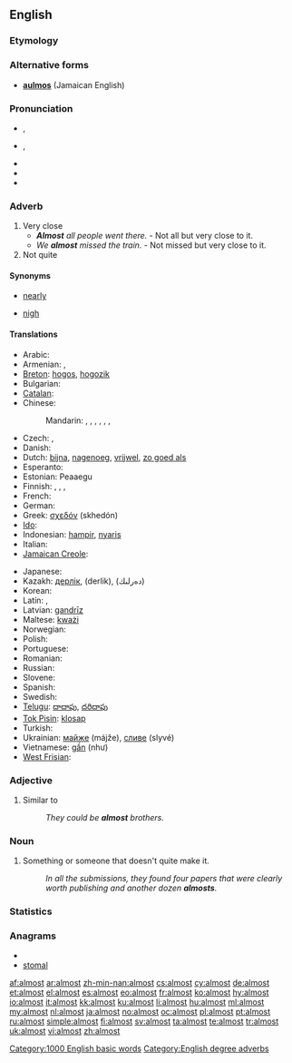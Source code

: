 {{wikipedia|dab=almost (disambiguation)|almost}}
==English==

===Etymology===
{{etyl|ang|en}} {{term|eallmæst|lang=ang}}

===Alternative forms===
* '''[[aulmos]]''' (Jamaican English)

===Pronunciation===
* {{a|UK}} {{IPA|/ɔːlˈməʊst/|/ˈɔːl.məʊst/}}, {{SAMPA|/"O:l.m@Ust/|/O:l"m@Ust/}}
* {{a|US}} {{IPA|/ˈɔl.moʊst/|/ˈɑɫ.moʊst/}}, {{SAMPA|/"Ol.moUst/}}
* {{audio|en-us-inlandnorth-almost.ogg|Audio (US-Inland North)}}
* {{audio|en-us-almost.ogg|Audio (US)}}
* {{hyphenation|al|most}}

===Adverb===
{{infl|en|adverb}}

# Very close
#* '''''Almost''' all people went there.'' - Not all but very close to it.
#* ''We '''almost''' missed the train.'' - Not missed but very close to it.
# Not quite

====Synonyms====
* {{sense|very close, not quite}} [[nearly]]
* {{sense|very close}} [[nigh]]

====Translations====
{{trans-top|very close to}}
* Arabic: {{t|ar|تقريباً|tr=taqriiban}}
* Armenian: {{t-|hy|համարյա|tr=hamarya}}, {{t-|hy|գրեթե|tr=gret'e}}
* [[Breton]]: [[hogos]], [[hogozik]]
* Bulgarian: {{t+|bg|почти}}
* [[Catalan]]: {{t|ca|gairebé}}
* Chinese:
*: Mandarin: {{t-|cmn|幾乎|sc=Hani}}, {{t-|cmn|几乎|tr=jīhū|sc=Hani}}, {{t-|cmn|差點|sc=Hani}}, {{t-|cmn|差点|tr=chàdiǎn|sc=Hani}}, {{t|cmn|差一點|sc=Hani}}, {{t|cmn|差一点|tr=chāyīdiǎn|sc=Hani}}, {{t-|cmn|差不多|tr=chàbuduō|sc=Hani}}
* Czech: {{t-|cs|skoro}}, {{t+|cs|téměř}}
* Danish: {{t-|da|næsten}}
* Dutch: [[bijna]], [[nagenoeg]], [[vrijwel]], [[zo goed als]]
* Esperanto: {{t-|eo|preskaŭ|xs=Esperanto}}
* Estonian: Peaaegu
* Finnish: {{t+|fi|lähes}}, {{t+|fi|melkein}}, {{t+|fi|miltei}}, {{t+|fi|liki}}
* French: {{t+|fr|presque}}
* German: {{t+|de|fast}}
* Greek: [[σχεδόν]] (skhedón)
* [[Ido]]: {{t+|io|preske|xs=Ido}}
* Indonesian: [[hampir]], [[nyaris]]
* Italian: {{t+|it|quasi}}
* [[Jamaican Creole]]: {{tø|jam|aalmos}}
{{trans-mid}}
* Japanese: {{t+|ja|ほとんど|tr=hotondo}}
* Kazakh: [[дерлік]], (derlik), (دەرلىك)
* Korean: {{t+|ko|거의|sc=Hang}}
* Latin: {{t-|la|paene}}, {{t-|la|fere}}
* Latvian: [[gandrīz]]
* Maltese: [[kważi]]
* Norwegian: {{t-|no|nesten}}
* Polish: {{t+|pl|prawie}}
* Portuguese: {{t+|pt|quase}}
* Romanian: {{t+|ro|aproape}}
* Russian: {{t+|ru|почти|tr=počtí}}
* Slovene: {{t+|sl|skoraj}}
* Spanish: {{t+|es|casi}}
* Swedish: {{t+|sv|nästan}}
* [[Telugu]]: [[దాదాపు]], [[దరిదాపు]]
* [[Tok Pisin]]: [[klosap]]
* Turkish: {{t|tr|neredeyse}}
* Ukrainian: [[майже]] (májže), [[сливе]] (slyvé)
* Vietnamese: [[gần]] (như)
* [[West Frisian]]: {{t-|fy|hast|xs=West Frisian}}
{{trans-bottom}}

===Adjective===
{{en-adj|-}}

# Similar to
#: ''They could be '''almost''' brothers.''

===Noun===
{{en-noun}}

# {{informal}} Something or someone that doesn't quite make it.
#: ''In all the submissions, they found four papers that were clearly worth publishing and another dozen '''almosts'''.''

===Statistics===
{{rank|gave|asked|soon|216|almost|thou|full|country}}

===Anagrams===
* {{alphagram|almost}}
* [[stomal#English|stomal]]

[[Category:1000 English basic words]]
[[Category:English degree adverbs]]

[[af:almost]]
[[ar:almost]]
[[zh-min-nan:almost]]
[[cs:almost]]
[[cy:almost]]
[[de:almost]]
[[et:almost]]
[[el:almost]]
[[es:almost]]
[[eo:almost]]
[[fr:almost]]
[[ko:almost]]
[[hy:almost]]
[[io:almost]]
[[it:almost]]
[[kk:almost]]
[[ku:almost]]
[[li:almost]]
[[hu:almost]]
[[ml:almost]]
[[my:almost]]
[[nl:almost]]
[[ja:almost]]
[[no:almost]]
[[oc:almost]]
[[pl:almost]]
[[pt:almost]]
[[ru:almost]]
[[simple:almost]]
[[fi:almost]]
[[sv:almost]]
[[ta:almost]]
[[te:almost]]
[[tr:almost]]
[[uk:almost]]
[[vi:almost]]
[[zh:almost]]